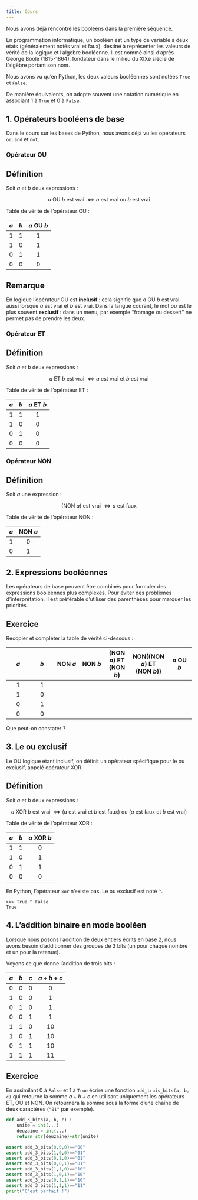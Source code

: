 ---
title: Cours
---

Nous avons déjà rencontré les booléens dans la première séquence.

En programmation informatique, un booléen est un type de variable à deux états (généralement notés vrai et faux), destiné à représenter les valeurs de vérité de la logique et l'algèbre booléenne. Il est nommé ainsi d'après George Boole (1815-1864), fondateur dans le milieu du XIXe siècle de l'algèbre portant son nom.

Nous avons vu qu'en Python, les deux valeurs booléennes sont notées `True` et `False`.

De manière équivalents, on adopte souvent une notation numérique en associant 1 à `True` et 0 à `False`.

## 1. Opérateurs booléens de base

Dans le cours sur les bases de Python, nous avons déjà vu les opérateurs `or`, ``and`` et ``not``.

### Opérateur OU

::: {.callout-tip}
## Définition

Soit $a$ et $b$ deux expressions : 

$$a\textrm{ OU }b\textrm{ est vrai }\iff a\textrm{ est vrai ou }b\textrm{ est vrai}$$
:::

Table de vérité de l'opérateur OU : 

| $a$ | $b$  | $a$  OU  $b$ |
| :---: | :---: | :---: |
| 1  | 1 | 1 |
| 1  | 0 | 1 |
| 0  | 1 | 1 |
| 0  | 0 | 0 |

::: {.callout-warning}
## Remarque

En logique l'opérateur OU est **inclusif** : cela signifie que $a$ OU $b$ est vrai aussi lorsque $a$ est vrai et $b$ est vrai. Dans la langue courant, le mot _ou_ est le plus souvent **exclusif** : dans un menu, par exemple "fromage ou dessert" ne permet pas de prendre les deux.
:::

### Opérateur ET

::: {.callout-tip}
## Définition

Soit $a$ et $b$ deux expressions : 

$$a\textrm{ ET }b\textrm{ est vrai }\iff a\textrm{ est vrai et }b\textrm{ est vrai}$$
:::

Table de vérité de l'opérateur ET : 

| $a$ | $b$  | $a$  ET  $b$ |
| :---: | :---: | :---: |
| 1  | 1 | 1 |
| 1  | 0 | 0 |
| 0  | 1 | 0 |
| 0  | 0 | 0 |

### Opérateur NON

::: {.callout-tip}
## Définition

Soit $a$ une expression : 

$$(\textrm{NON }a)\textrm{ est vrai }\iff a\textrm{ est faux}$$
:::

Table de vérité de l'opérateur NON : 

| $a$ | NON $a$ |
| :---: | :---: |
| 1 | 0 |
| 0 | 1 |

## 2. Expressions booléennes

Les opérateurs de base peuvent être combinés pour formuler des expressions booléennes plus complexes. Pour éviter des problèmes d'interprétation, il est préférable d'utiliser des parenthèses pour marquer les priorités.

::: {.callout-caution}
## Exercice

Recopier et compléter la table de vérité ci-dessous :

| $a$ | $b$  | NON $a$ | NON $b$ | (NON $a$) ET (NON $b$)| NON((NON $a$) ET (NON $b$)) | $a$ OU $b$ |
| :---: | :---: | :---: | :---: |  :---: | :---: | :---: |
| 1  | 1 | | | | | |
| 1  | 0 | | | | | |
| 0  | 1 | | | | | |
| 0  | 0 | | | | | |

Que peut-on constater ?
:::

## 3. Le ou exclusif

Le OU logique étant inclusif, on définit un opérateur spécifique pour le ou exclusif, appelé opérateur XOR.

::: {.callout-tip}
## Définition

Soit $a$ et $b$ deux expressions : 

$$a\textrm{ XOR }b\textrm{ est vrai }\iff (a\textrm{ est vrai et }b\textrm{ est faux})\textrm{ ou }(a\textrm{ est faux et }b\textrm{ est vrai})$$
:::

Table de vérité de l'opérateur XOR : 

| $a$ | $b$  | $a$  XOR  $b$ |
| :---: | :---: | :---: |
| 1  | 1 | 0 |
| 1  | 0 | 1 |
| 0  | 1 | 1 |
| 0  | 0 | 0 |

En Python, l'opérateur `xor` n'existe pas. Le ou exclusif est noté ``^``.

````pycon
>>> True ^ False
True
````

## 4. L'addition binaire en mode booléen

Lorsque nous posons l'addition de deux entiers écrits en base 2, nous avons besoin d'additionner des groupes de 3 bits (un pour chaque nombre et un pour la retenue).

Voyons ce que donne l'addition de trois bits :

| $a$ | $b$ | $c$ | $a+b+c$ |
| :---: | :---: | :---: | :---: |
|0|0|0|0|
|1|0|0|1|
|0|1|0|1|
|0|0|1|1|
|1|1|0|10|
|1|0|1|10|
|0|1|1|10|
|1|1|1|11|

::: {.callout-caution}
## Exercice

En assimilant 0 à ``False`` et 1 à ``True`` écrire une fonction ``add_trois_bits(a, b, c)`` qui retourne la somme $a+b+c$ en utilisant uniquement les opérateurs ET, OU et NON. On retournera la somme sous la forme d'une chaîne de deux caractères (`"01"` par exemple).

````python
def add_3_bits(a, b, c) :
    unite = int(...)
    deuzaine = int(...)
    return str(deuzaine)+str(unite)

assert add_3_bits(0,0,0)=="00"
assert add_3_bits(1,0,0)=="01"
assert add_3_bits(0,1,0)=="01"
assert add_3_bits(0,0,1)=="01"
assert add_3_bits(1,1,0)=="10"
assert add_3_bits(1,0,1)=="10"
assert add_3_bits(0,1,1)=="10"
assert add_3_bits(1,1,1)=="11"
print("C'est parfait !")
````
:::